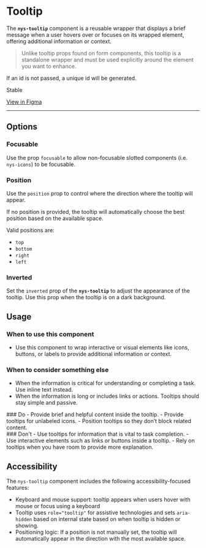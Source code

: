 
<Meta of={NysTooltipStories} title="Components/Tooltip/Documentation" />

# Tooltip

The **`nys-tooltip`** component is a reusable wrapper that displays a brief message when a user hovers over or focuses on its wrapped element, offering additional information or context.
> Unlike tooltip props found on form components, this tooltip is a standalone wrapper and must be used explicitly around the element you want to enhance.

If an id is not passed, a unique id will be generated.

<p className="pill pill--stable">Stable</p>

<p className="pill pill--uikit">
	<a href="https://www.figma.com/design/TODO/add/url" target="_blank">View in Figma</a>
</p>

---

<Canvas of={NysTooltipStories.Basic} />

<Controls />

## Options
### Focusable
Use the prop `focusable` to allow non-focusable slotted components (i.e. `nys-icons`) to be focusable.
<Canvas of={NysTooltipStories.Focusable} />

### Position
Use the `position` prop to control where the direction where the tooltip will appear.
<div style={{ display: 'flex', gap: '10px', verticalAlign: 'middle', alignItems: 'center' }}>
  <nys-icon size="xl" name="info"></nys-icon> If no position is provided, the tooltip will automatically choose the best position based on the available space.
</div>

Valid positions are: 
- `top`
- `bottom`
- `right`
- `left`
<Canvas of={NysTooltipStories.Position} />

### Inverted
Set the `inverted` prop of the **`nys-tooltip`** to adjust the appearance of the tooltip. Use this prop when the tooltip is on a dark background.
<Canvas of={NysTooltipStories.Inverted} />

## Usage

### When to use this component
- Use this component to wrap interactive or visual elements like icons, buttons, or labels to provide additional information or context.

### When to consider something else
- When the information is critical for understanding or completing a task. Use inline text instead.
- When the information is long or includes links or actions. Tooltips should stay simple and passive.

<div className="nys-grid-row nys-grid-gap-lg">
  <div className="nys-mobile-lg:nys-grid-col">
    <div className="usage-card usage-card--do">
      ### <nys-icon name="check_circle" color="--var(nys-color-success)" /> Do 
      - Provide brief and helpful content inside the tooltip.
      - Provide tooltips for unlabeled icons.
      - Position tooltips so they don’t block related content.
    </div>
  </div>
  <div className="nys-mobile-lg:nys-grid-col">
    <div className="usage-card usage-card--dont">
      ### <nys-icon name="error" color="--var(nys-color-warning)" /> Don't
      - Use tooltips for information that is vital to task completion.
      - Use interactive elements such as links or buttons inside a tooltip.
      - Rely on tooltips when you have room to provide more explanation.
    </div>
  </div>
</div>

## Accessibility

The `nys-tooltip` component includes the following accessibility-focused features:

- Keyboard and mouse support: tooltip appears when users hover with mouse or focus using a keyboard
- Tooltip uses `role="tooltip"` for assistive technologies and sets `aria-hidden` based on internal state based on when tooltip is hidden or showing.
- Positioning logic: If a position is not manually set, the tooltip will automatically appear in the direction with the most available space. 
